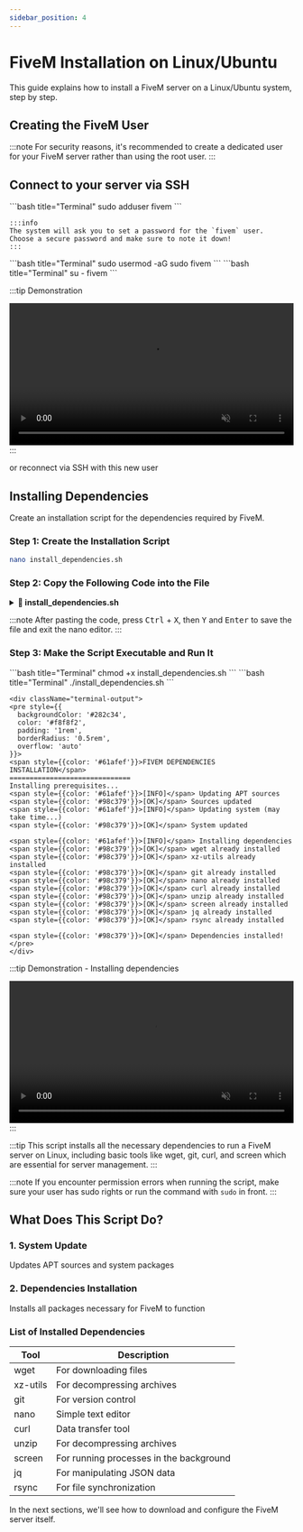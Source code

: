 ```yaml
---
sidebar_position: 4
---
```


# FiveM Installation on Linux/Ubuntu

This guide explains how to install a FiveM server on a Linux/Ubuntu system, step by step.

## Creating the FiveM User

:::note
For security reasons, it's recommended to create a dedicated user for your FiveM server rather than using the root user.
:::

## Connect to your server via SSH


<Tabs groupId="commands">
  <TabItem value="create-user" label="Create user" default>
    ```bash title="Terminal"
    sudo adduser fivem
    ```
    
    :::info
    The system will ask you to set a password for the `fivem` user. 
    Choose a secure password and make sure to note it down!
    :::
  </TabItem>
  <TabItem value="add-sudo" label="Add to sudoers">
    ```bash title="Terminal"
    sudo usermod -aG sudo fivem
    ```
  </TabItem>
  <TabItem value="login" label="Log in">
    ```bash title="Terminal"
    su - fivem
    ```
  </TabItem>
</Tabs>

:::tip Demonstration
<div style={{ maxWidth: '800px', margin: '0 auto' }}>
  <video 
    width="100%" 
    controls 
    autoplay 
    muted 
    loop
    defaultMuted
    playsInline
    preload="auto"
    style={{
      borderRadius: '8px',
      boxShadow: '0 4px 8px rgba(0, 0, 0, 0.1)',
      backgroundColor: '#000',
      marginBottom: '1rem'
    }}
  >
    <source src="/video/tutorial-fivem/create-fivem-user.mp4" type="video/mp4" />
    <track kind="captions" />
    Your browser does not support HTML5 video.
  </video>
</div>
:::

or reconnect via SSH with this new user

## Installing Dependencies

Create an installation script for the dependencies required by FiveM.

### Step 1: Create the Installation Script

```bash title="Terminal"
nano install_dependencies.sh
```

### Step 2: Copy the Following Code into the File

<details>
<summary><strong>📄 install_dependencies.sh</strong></summary>

```bash showLineNumbers
#!/bin/bash
set -e

# Colors
RED='\033[0;31m'
GREEN='\033[0;32m'
YELLOW='\033[1;33m'
BLUE='\033[0;34m'
NC='\033[0m'

# Functions for messages
log_info() { echo -e "${BLUE}[INFO]${NC} $1"; }
log_success() { echo -e "${GREEN}[OK]${NC} $1"; }
log_warning() { echo -e "${YELLOW}[WARNING]${NC} $1"; }
log_error() { echo -e "${RED}[ERROR]${NC} $1"; }

echo "FIVEM DEPENDENCIES INSTALLATION"
echo "=============================="

echo "Installing prerequisites..."

# System update
log_info "Updating APT sources"
if ! sudo apt update; then
    log_error "Failed to update sources"
    exit 1
fi
log_success "Sources updated"

log_info "Updating system (may take time...)"
if ! sudo apt upgrade -y; then
    log_warning "System update issue (continuing)"
else
    log_success "System updated"
fi

echo ""

# Dependencies installation
log_info "Installing dependencies"
dependencies=("wget" "xz-utils" "git" "nano" "curl" "unzip" "screen" "jq" "rsync")
for dep in "${dependencies[@]}"; do
    if ! command -v "$dep" &> /dev/null; then
        log_info "Installing $dep"
        if ! sudo apt install -y "$dep"; then
            log_error "Failed to install $dep"
            exit 1
        fi
    else
        log_success "$dep already installed"
    fi
done
echo ""

log_success "Dependencies installed!"
```
</details>

:::note
After pasting the code, press <kbd>Ctrl</kbd> + <kbd>X</kbd>, then <kbd>Y</kbd> and <kbd>Enter</kbd> to save the file and exit the nano editor.
:::

### Step 3: Make the Script Executable and Run It

<Tabs>
  <TabItem value="chmod" label="Make executable" default>
    ```bash title="Terminal"
    chmod +x install_dependencies.sh
    ```
  </TabItem>
  <TabItem value="run" label="Run the script">
    ```bash title="Terminal"
    ./install_dependencies.sh
    ```
    
    <div className="terminal-output">
    <pre style={{
      backgroundColor: '#282c34',
      color: '#f8f8f2',
      padding: '1rem',
      borderRadius: '0.5rem',
      overflow: 'auto'
    }}>
    <span style={{color: '#61afef'}}>FIVEM DEPENDENCIES INSTALLATION</span>
    ==============================
    Installing prerequisites...
    <span style={{color: '#61afef'}}>[INFO]</span> Updating APT sources
    <span style={{color: '#98c379'}}>[OK]</span> Sources updated
    <span style={{color: '#61afef'}}>[INFO]</span> Updating system (may take time...)
    <span style={{color: '#98c379'}}>[OK]</span> System updated
    
    <span style={{color: '#61afef'}}>[INFO]</span> Installing dependencies
    <span style={{color: '#98c379'}}>[OK]</span> wget already installed
    <span style={{color: '#98c379'}}>[OK]</span> xz-utils already installed
    <span style={{color: '#98c379'}}>[OK]</span> git already installed
    <span style={{color: '#98c379'}}>[OK]</span> nano already installed
    <span style={{color: '#98c379'}}>[OK]</span> curl already installed
    <span style={{color: '#98c379'}}>[OK]</span> unzip already installed
    <span style={{color: '#98c379'}}>[OK]</span> screen already installed
    <span style={{color: '#98c379'}}>[OK]</span> jq already installed
    <span style={{color: '#98c379'}}>[OK]</span> rsync already installed
    
    <span style={{color: '#98c379'}}>[OK]</span> Dependencies installed!
    </pre>
    </div>
  </TabItem>
</Tabs>

:::tip Demonstration - Installing dependencies
<div style={{ maxWidth: '800px', margin: '0 auto' }}>
  <video 
    width="100%" 
    controls 
    autoplay 
    muted 
    loop
    defaultMuted
    playsInline
    preload="auto"
    style={{
      borderRadius: '8px',
      boxShadow: '0 4px 8px rgba(0, 0, 0, 0.1)',
      backgroundColor: '#000',
      marginBottom: '1rem'
    }}
  >
    <source src="/video/tutorial-fivem/install-dependencies.mp4" type="video/mp4" />
    <track kind="captions" />
    Your browser does not support HTML5 video.
  </video>
</div>
:::

:::tip
This script installs all the necessary dependencies to run a FiveM server on Linux, including basic tools like wget, git, curl, and screen which are essential for server management.
:::

:::note
If you encounter permission errors when running the script, make sure your user has sudo rights or run the command with `sudo` in front.
:::

## What Does This Script Do?

<div className="grid-container" style={{
  display: 'grid',
  gridTemplateColumns: 'repeat(auto-fit, minmax(250px, 1fr))',
  gap: '1rem',
  marginBottom: '2rem'
}}>
  <div className="grid-item" style={{
    border: '1px solid var(--ifm-color-emphasis-300)',
    borderRadius: 'var(--ifm-global-radius)',
    padding: '1rem',
    backgroundColor: 'var(--ifm-color-emphasis-100)'
  }}>
    <h3>1. System Update</h3>
    <p>Updates APT sources and system packages</p>
  </div>
  <div className="grid-item" style={{
    border: '1px solid var(--ifm-color-emphasis-300)',
    borderRadius: 'var(--ifm-global-radius)',
    padding: '1rem',
    backgroundColor: 'var(--ifm-color-emphasis-100)'
  }}>
    <h3>2. Dependencies Installation</h3>
    <p>Installs all packages necessary for FiveM to function</p>
  </div>
</div>

### List of Installed Dependencies

| Tool | Description |
|-------|-------------|
| wget | For downloading files |
| xz-utils | For decompressing archives |
| git | For version control |
| nano | Simple text editor |
| curl | Data transfer tool |
| unzip | For decompressing archives |
| screen | For running processes in the background |
| jq | For manipulating JSON data |
| rsync | For file synchronization |

In the next sections, we'll see how to download and configure the FiveM server itself.